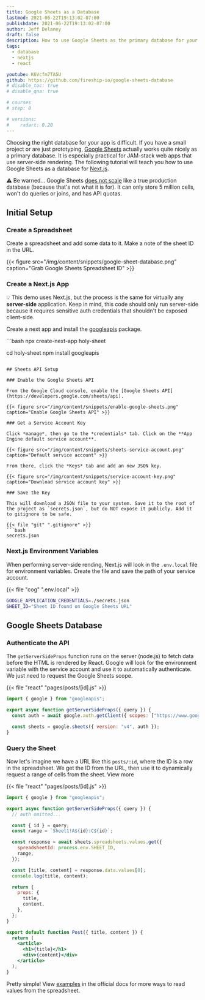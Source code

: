 ```yaml
---
title: Google Sheets as a Database
lastmod: 2021-06-22T19:13:02-07:00
publishdate: 2021-06-22T19:13:02-07:00
author: Jeff Delaney
draft: false
description: How to use Google Sheets as the primary database for your web app with Next.js
tags:
  - database
  - nextjs
  - react

youtube: K6Vcfm7TA5U
github: https://github.com/fireship-io/google-sheets-database
# disable_toc: true
# disable_qna: true

# courses
# step: 0

# versions:
#    rxdart: 0.20
---
```


Choosing the right database for your app is difficult. If you have a small project or are just prototyping, [Google Sheets](https://docs.google.com/spreadsheets/) actually works quite nicely as a primary database. It is especially practical for JAM-stack web apps that use server-side rendering. The following tutorial will teach you how to use Google Sheets as a database for [Next.js](https://nextjs.org/).

⚠️ Be warned... Google Sheets [does not scale](https://medium.com/@eric_koleda/why-you-shouldnt-use-google-sheets-as-a-database-55958ea85d17) like a true production database (because that's not what it is for). It can only store 5 million cells, won't do queries or joins, and has API quotas.

## Initial Setup

### Create a Spreadsheet

Create a spreadsheet and add some data to it. Make a note of the sheet ID in the URL.

{{< figure src="/img/content/snippets/google-sheet-database.png" caption="Grab Google Sheets Spreadsheet ID" >}}

### Create a Next.js App

💡 This demo uses Next.js, but the process is the same for virtually any **server-side** application. Keep in mind, this code should only run server-side because it requires sensitive auth credentials that shouldn't be exposed client-side.

Create a next app and install the [googleapis](https://github.com/googleapis/google-api-nodejs-client) package.

<File name="command line">
  <Terminal />
</File>
```bash
npx create-next-app holy-sheet

cd holy-sheet
npm install googleapis

````

## Sheets API Setup

### Enable the Google Sheets API

From the Google Cloud console, enable the [Google Sheets API](https://developers.google.com/sheets/api).

{{< figure src="/img/content/snippets/enable-google-sheets.png" caption="Enable Google Sheets API" >}}

### Get a Service Account Key

Click *manage*, then go to the *credentials* tab. Click on the **App Engine default service account**.

{{< figure src="/img/content/snippets/sheets-service-account.png" caption="Default service account" >}}

From there, click the *Keys* tab and add an new JSON key.

{{< figure src="/img/content/snippets/service-account-key.png" caption="Download service account key" >}}

### Save the Key

This will download a JSON file to your system. Save it to the root of the project as `secrets.json`, but do NOT expose it publicly. Add it to gitignore to be safe.

{{< file "git" ".gitignore" >}}
```bash
secrets.json
````

### Next.js Environment Variables

When performing server-side rending, Next.js will look in the `.env.local` file for environment variables. Create the file and save the path of your service account.

{{< file "cog" ".env.local" >}}

```bash
GOOGLE_APPLICATION_CREDENTIALS=./secrets.json
SHEET_ID="Sheet ID found on Google Sheets URL"
```

## Google Sheets Database

### Authenticate the API

The `getServerSideProps` function runs on the server (node.js) to fetch data before the HTML is rendered by React. Google will look for the environment variable with the service account and use it to automatically authenticate. We just need to request the Google Sheets scope.

{{< file "react" "pages/posts/[id].js" >}}

```jsx
import { google } from "googleapis";

export async function getServerSideProps({ query }) {
  const auth = await google.auth.getClient({ scopes: ["https://www.googleapis.com/auth/spreadsheets.readonly"] });

  const sheets = google.sheets({ version: "v4", auth });
}
```

### Query the Sheet

Now let's imagine we have a URL like this `posts/:id`, where the ID is a row in the spreadsheet. We get the ID from the URL, then use it to dynamically request a range of cells from the sheet. View more

{{< file "react" "pages/posts/[id].js" >}}

```jsx
import { google } from "googleapis";

export async function getServerSideProps({ query }) {
  // auth omitted...

  const { id } = query;
  const range = `Sheet1!A${id}:C${id}`;

  const response = await sheets.spreadsheets.values.get({
    spreadsheetId: process.env.SHEET_ID,
    range,
  });

  const [title, content] = response.data.values[0];
  console.log(title, content);

  return {
    props: {
      title,
      content,
    },
  };
}

export default function Post({ title, content }) {
  return (
    <article>
      <h1>{title}</h1>
      <div>{content}</div>
    </article>
  );
}
```

Pretty simple! View [examples](https://developers.google.com/sheets/api/guides/values#node.js) in the official docs for more ways to read values from the spreadsheet.
